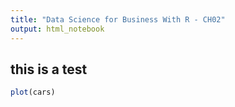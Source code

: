 ```yaml
---
title: "Data Science for Business With R - CH02"
output: html_notebook
---
```


## this is a test

```r
plot(cars)
```



